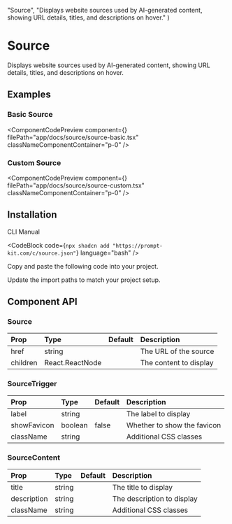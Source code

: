 
  "Source",
  "Displays website sources used by AI-generated content, showing URL details, titles, and descriptions on hover."
)

# Source

Displays website sources used by AI-generated content, showing URL details, titles, and descriptions on hover.

## Examples

### Basic Source

<ComponentCodePreview
  component={<SourceBasic />}
  filePath="app/docs/source/source-basic.tsx"
  classNameComponentContainer="p-0"
/>

### Custom Source

<ComponentCodePreview
  component={<SourceCustom />}
  filePath="app/docs/source/source-custom.tsx"
  classNameComponentContainer="p-0"
/>

## Installation

<Tabs defaultValue="cli">

<TabsList>
  <TabsTrigger value="cli">CLI</TabsTrigger>
  <TabsTrigger value="manual">Manual</TabsTrigger>
</TabsList>

<TabsContent value="cli">

<CodeBlock
  code={`npx shadcn add "https://prompt-kit.com/c/source.json"`}
  language="bash"
/>

</TabsContent>

<TabsContent value="manual">

<Steps>

<Step>Copy and paste the following code into your project.</Step>

<CodeBlock filePath="components/prompt-kit/source.tsx" language="tsx" />

<Step>Update the import paths to match your project setup.</Step>

</Steps>

</TabsContent>

</Tabs>

## Component API

### Source

| Prop     | Type            | Default | Description            |
| :------- | :-------------- | :------ | :--------------------- |
| href     | string          |         | The URL of the source  |
| children | React.ReactNode |         | The content to display |

### SourceTrigger

| Prop        | Type    | Default | Description                 |
| :---------- | :------ | :------ | :-------------------------- |
| label       | string  |         | The label to display        |
| showFavicon | boolean | false   | Whether to show the favicon |
| className   | string  |         | Additional CSS classes      |

### SourceContent

| Prop        | Type   | Default | Description                |
| :---------- | :----- | :------ | :------------------------- |
| title       | string |         | The title to display       |
| description | string |         | The description to display |
| className   | string |         | Additional CSS classes     |
